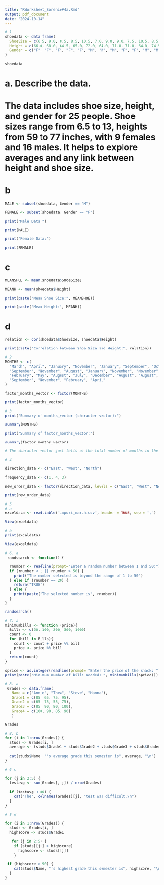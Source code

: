 ```yaml
---
title: "RWorksheet_Sorenio#4a.Rmd"
output: pdf_document
date: "2024-10-14"
---
```


```r
# 1
shoedata <- data.frame(
  ShoeSize = c(6.5, 9.0, 8.5, 8.5, 10.5, 7.0, 9.0, 9.0, 7.5, 10.5, 8.5, 10.5, 10.5, 8.5, 10.5, 13.0, 11.5, 8.5, 7.0, 6.5, 8.5, 9.0, 8.5, 11.0, 13.0),
  Height = c(66.0, 68.0, 64.5, 65.0, 72.0, 64.0, 71.0, 71.0, 64.0, 74.5, 67.0, 71.0, 77.0, 72.0, 59.0, 72.0, 72.0, 77.0, 66.0, 73.0, 67.0, 67.0, 69.0, 71.0, 70.0),
  Gender = c("F", "F", "F", "F", "F", "M", "M", "M", "F", "F", "M", "M", "M", "M", "M", "M", "M", "M", "M", "M", "M", "M", "M", "M", "M")
)

shoedata
```
# a. Describe the data.
# The data includes shoe size, height, and gender for 25 people. Shoe sizes range from 6.5 to 13, heights from 59 to 77 inches, with 9 females and 16 males. It helps to explore averages and any link between height and shoe size.

# b
```r
MALE <- subset(shoedata, Gender == "M")

FEMALE <- subset(shoedata, Gender == "F")

print("Male Data:")

print(MALE)

print("Female Data:")

print(FEMALE)
```
# c
```r
MEANSHOE <- mean(shoedata$ShoeSize)

MEANH <- mean(shoedata$Height)

print(paste("Mean Shoe Size:", MEANSHOE))

print(paste("Mean Height:", MEANH))
```
# d
```r
relation <- cor(shoedata$ShoeSize, shoedata$Height)

print(paste("Correlation between Shoe Size and Height:", relation))
```
```r
# 2
MONTHS <- c(
  "March", "April", "January", "November", "January", "September", "October",
  "September", "November", "August", "January", "November", "November", 
  "February", "May", "August", "July", "December", "August", "August", 
  "September", "November", "February", "April"
)

factor_months_vector <- factor(MONTHS)

print(factor_months_vector)
```

```r
# 3
print("Summary of months_vector (character vector):")

summary(MONTHS)

print("Summary of factor_months_vector:")

summary(factor_months_vector)

# The character vector just tells us the total number of months in the data, but it doesn’t show how many times each month appears. On the other hand, the summary of the factor vector is much more useful. It tells us exactly how often each month appears in the data. So, using a factor is better because it helps us see the distribution of the months more clearly, making it easier to analyze.

```

```r
# 4

direction_data <- c("East", "West", "North")

frequency_data <- c(1, 4, 3)

new_order_data <- factor(direction_data, levels = c("East", "West", "North"))

print(new_order_data)
```

```r
# 5
# a
exceldata <- read.table("import_march.csv", header = TRUE, sep = ",")

View(exceldata)

# b
print(exceldata)

View(exceldata)
```

```r
# 6. a
 randsearch <- function() {
  
  rnumber <- readline(prompt="Enter a random number between 1 and 50:")
  if (rnumber < 1 || rnumber > 50) {
    print("The number selected is beyond the range of 1 to 50")
  } else if (rnumber == 20) {
    return("TRUE")
  } else {
    print(paste("The selected number is", rnumber))
  }
}

randsearch()
```

```r
# 7. a
minimumbills <- function (price){
  Bills <- c(50, 100, 200, 500, 1000)
  count <- 0
  for (bill in Bills){
    count <- count + price %% bill
    price <- price %% bill
  }
  return(count)
}

sprice <- as.integer(readline(prompt= "Enter the price of the snack: "))
print(paste("Minimum number of bills needed: ", minimumbills(sprice)))
```

```r
# 8. a
 Grades <- data.frame( 
   Name = c("Annie", "Thea", "Steve", "Hanna"),
   Grade1 = c(85, 65, 75, 95),
   Grade2 = c(65, 75, 55, 75),
   Grade3 = c(85, 90, 80, 100),
   Grade4 = c(100, 90, 85, 90)
   )

Grades
```

```r
# 8. b
for (i in 1:nrow(Grades)) {
  studs <- Grades[i, ]
  average <- (studs$Grade1 + studs$Grade2 + studs$Grade3 + studs$Grade4) / 4
 
  cat(studs$Name, "'s average grade this semester is", average, "\n")
}
```
```r
# 8 c

for (j in 2:5) {
  testavg <- sum(Grades[, j]) / nrow(Grades)
  
  if (testavg < 80) {
    cat("The", colnames(Grades)[j], "test was difficult.\n")
  }
}

```

```r
# 8 d 

for (i in 1:nrow(Grades)) {
  studs <- Grades[i, ]
  highscore <- studs$Grade1
  
   for (j in 2:5) {
    if (studs[[j]] > highscore)
      highscore <- studs[[j]]
    }
 
 if (highscore > 90) {
    cat(studs$Name, "'s highest grade this semester is", highscore, "\n")
  }
}
```




